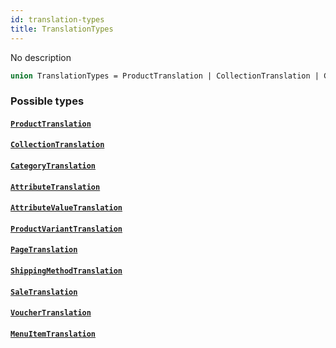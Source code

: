 ```yaml
---
id: translation-types
title: TranslationTypes
---
```



No description

```graphql
union TranslationTypes = ProductTranslation | CollectionTranslation | CategoryTranslation | AttributeTranslation | AttributeValueTranslation | ProductVariantTranslation | PageTranslation | ShippingMethodTranslation | SaleTranslation | VoucherTranslation | MenuItemTranslation
```


### Possible types

#### [`ProductTranslation`](../../../developer/api-reference/objects/product-translation) 




#### [`CollectionTranslation`](../../../developer/api-reference/objects/collection-translation) 




#### [`CategoryTranslation`](../../../developer/api-reference/objects/category-translation) 




#### [`AttributeTranslation`](../../../developer/api-reference/objects/attribute-translation) 




#### [`AttributeValueTranslation`](../../../developer/api-reference/objects/attribute-value-translation) 




#### [`ProductVariantTranslation`](../../../developer/api-reference/objects/product-variant-translation) 




#### [`PageTranslation`](../../../developer/api-reference/objects/page-translation) 




#### [`ShippingMethodTranslation`](../../../developer/api-reference/objects/shipping-method-translation) 




#### [`SaleTranslation`](../../../developer/api-reference/objects/sale-translation) 




#### [`VoucherTranslation`](../../../developer/api-reference/objects/voucher-translation) 




#### [`MenuItemTranslation`](../../../developer/api-reference/objects/menu-item-translation) 






